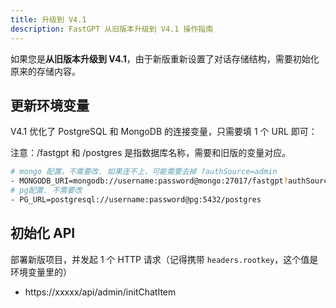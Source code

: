 ```yaml
---
title: 升级到 V4.1
description: FastGPT 从旧版本升级到 V4.1 操作指南
---
```


如果您是**从旧版本升级到 V4.1**，由于新版重新设置了对话存储结构，需要初始化原来的存储内容。

## 更新环境变量

V4.1 优化了 PostgreSQL 和 MongoDB 的连接变量，只需要填 1 个 URL 即可：

注意：/fastgpt 和 /postgres 是指数据库名称，需要和旧版的变量对应。

```bash
# mongo 配置，不需要改. 如果连不上，可能需要去掉 ?authSource=admin
- MONGODB_URI=mongodb://username:password@mongo:27017/fastgpt?authSource=admin
# pg配置. 不需要改
- PG_URL=postgresql://username:password@pg:5432/postgres
```

## 初始化 API

部署新版项目，并发起 1 个 HTTP 请求（记得携带 `headers.rootkey`，这个值是环境变量里的）

- https://xxxxx/api/admin/initChatItem
